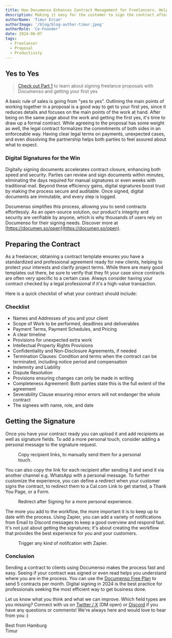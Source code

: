 ```yaml
---
title: How Documenso Enhances Contract Management for Freelancers, Helping Them Close More Clients Efficiently
description: Making it easy for the customer to sign the contract after they say yes is critical. Let take a look how Documenso can help.
authorName: 'Timur Ercan'
authorImage: '/blog/blog-author-timur.jpeg'
authorRole: 'Co-Founder'
date: 2024-06-07
tags:
  - Freelancer
  - Proposal
  - Productivity
---
```



## Yes to Yes
> [Check out Part 1](https://documen.so/freelance-proposal) to learn about signing freelance proposals with Documenso and getting your first yes

A basic rule of sales is going from "yes to yes”. Outlining the main points of working together in a proposal is a good way to get to your first yes, since it reduces details and focuses on the main points of the work at hand. After being on the same page about the work and getting the first yes, it's time to draw up a formal contract. While agreeing to the proposal has some weight as well, the legal contract formalizes the commitments of both sides in an enforceable way. Having clear legal terms on payments, unexpected cases, and even dissolving the partnership helps both parties to feel assured about what to expect.

### **Digital Signatures for the Win**
Digitally signing documents accelerates contract closure, enhancing both speed and security. Parties can review and sign documents within minutes, eliminating the days required for manual signatures or even weeks with traditional mail. Beyond these efficiency gains, digital signatures boost trust by making the process secure and auditable. Once signed, digital documents are immutable, and every step is logged.

Documenso simplifies this process, allowing you to send contracts effortlessly. As an open-source solution, our product's integrity and security are verifiable by anyone, which is why thousands of users rely on Documenso for their signing needs. Discover more at [https://documen.so/open](https://documen.so/open).

## Preparing the Contract
As a freelancer, obtaining a contract template ensures you have a standardized and professional agreement ready for new clients, helping to protect your interests and clarify project terms. While there are many good templates out there, be sure to verify that they fit your case since contracts are often very specific to a certain case. Always consider having your contract checked by a legal professional if it's a high-value transaction.

Here is a quick checklist of what your contract should include:

### Checklist
- Names and Addresses of you and your client
- Scope of Work to be performed, deadlines and deliverables
- Payment Terms, Payment Schedules, and Pricing
- A clear timeline
- Provisions for unexpected extra work
- Intellectual Property Rights Provisions
- Confidentiality and Non-Disclosure Agreements, if needed
- Termination Clauses: Condition and terms when the contract can be terminated, including notice period and compensation
- Indemnity and Liability
- Dispute Resolution
- Provisions ensuring changes can only be made in writing
- Completeness Agreement: Both parties state this is the full extent of the agreement
- Severability Clause ensuring minor errors will not endanger the whole contract
- The signees with name, role, and date


## Getting the Signature
Once you have your contract ready you can upload it and add recipients as well as signature fields. To add a more personal touch, consider adding a personal message to the signature request. 

<figure>
  <MdxNextImage
    src="/blog/l1.png"
    width="1260"
    height="630"
    alt="Manually Copy Signature Link by Hovering of the Recipient"
  />

  <figcaption className="text-center">
    Copy recipient links, to manually send them for a personal touch.
  </figcaption>
</figure>

You can also copy the link for each recipient after sending it and send it via another channel e.g. WhatsApp with a personal message. To further customize the experience, you can define a redirect when your customer signs the contract, to redirect them to a Cal.com Link to get started, a Thank You Page, or a Form.

<figure>
  <MdxNextImage
    src="/blog/l2.png"
    width="1260"
    height="630"
    alt="Redirect Link in Advanced Settings"
  />

  <figcaption className="text-center">
    Redirect after Signing for a more personal experience.
  </figcaption>
</figure>

The more you add to the workflow, the more important it is to keep up to date with the process. Using Zapier, you can add a variety of notifications from Email to Discord messages to keep a good overview and respond fast. It's not just about getting the signatures; it's about creating the workflow that provides the best experience for you and your customers.

<figure>
  <MdxNextImage
    src="/blog/l3.png"
    width="1260"
    height="630"
    alt="Zapier Documenso Discord Integration"
  />

  <figcaption className="text-center">
      Trigger any kind of notifcation with Zapier.
  </figcaption>
</figure>

### Conclusion
Sending a contract to clients using Documenso makes the process fast and easy. Seeing if your contract was signed or even read helps you understand where you are in the process. You can use the [Documenso Free Plan](https://app.documenso.com/signup?utm_source=blog-freelancer-contract) to send 5 contracts per month. Digital signing in 2024 is the best practice for professionals seeking the most efficient way to get business done.

Let us know what you think and what we can improve. Which field types are you missing? Connect with us on [Twitter / X](https://twitter.com/eltimuro) (DM open) or [Discord](https://documen.so/discord) if you have any questions or comments! We're always here and would love to hear from you :)

Best from Hamburg\
Timur

